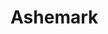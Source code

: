 
# Ashemark
<ProjectDetails
  floatRight
  region="Westerlands"
  house="House Marbrand"
  type="Castle"
  status="Completed"
  warp="/warp ashemark"
  projectLead="xkrillen43x"
  dateStarted="2013-08-26T07:00:00+00:00"
  dateCompleted="2013-08-26T07:00:00+00:00"
/>
